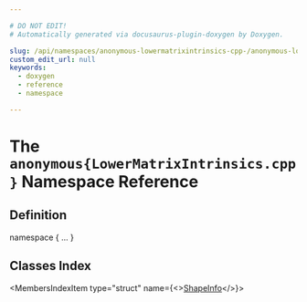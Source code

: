 ```yaml
---

# DO NOT EDIT!
# Automatically generated via docusaurus-plugin-doxygen by Doxygen.

slug: /api/namespaces/anonymous-lowermatrixintrinsics-cpp-/anonymous-lowermatrixintrinsics-cpp-
custom_edit_url: null
keywords:
  - doxygen
  - reference
  - namespace

---
```





# The `anonymous{LowerMatrixIntrinsics.cpp}` Namespace Reference

<DoxygenPage pluginConfig={pluginConfig}>



## Definition

<CodeBlock>namespace &#123; ... &#125;</CodeBlock>

## Classes Index

<MembersIndex>

<MembersIndexItem
  type="struct"
  name={<><a href="/docs/api/structs/anonymous-namespace-lowermatrixintrinsics-cpp-/anonymous-namespace-lowermatrixintrinsics-cpp-/shapeinfo">ShapeInfo</a></>}>
</MembersIndexItem>

</MembersIndex>


</DoxygenPage>
